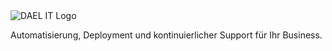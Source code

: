 <div className="bg-gradient-to-br from-blue-50 to-white py-10 sm:py-16 md:py-20 lg:py-28 px-4 sm:px-6 md:px-12 lg:px-20 text-center rounded-2xl shadow-lg max-w-[90vw] lg:max-w-[1200px] xl:max-w-[1400px] mx-auto">
  <img
  src="/dael_logo_256px.png"
  srcSet="
    /dael_logo_256px.png 1x,
    /dael_logo_512px.png 2x,
    /dael_logo_1024px.png 3x
  "
  alt="DAEL IT Logo"
  style={{
    width: '160px',
    height: 'auto',
    display: 'block',
    margin: '0 auto',
    objectFit: 'contain'
  }}
/>
<p className="text-base sm:text-lg md:text-xl lg:text-2xl xl:text-3xl 2xl:text-4xl text-gray-700 opacity-0 animate-fade-in delay-300 leading-snug md:leading-normal max-w-4xl mx-auto">
    Automatisierung, Deployment und kontinuierlicher Support für Ihr Business.
  </p>
</div>
